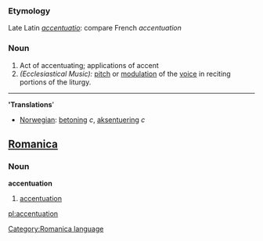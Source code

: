===Etymology===
Late Latin ''[[accentuatio]]'': compare French ''accentuation''
===Noun===
#Act of accentuating; applications of accent
#''(Ecclesiastical Music):'' [[pitch]] or [[modulation]] of the [[voice]] in reciting portions of the liturgy.
----

''''Translations''''

*[[Norwegian]]: [[betoning]] ''c'', [[aksentuering]] ''c''

==[[Romanica]]==
[[Category:Romanica language]]
===Noun===
<b>accentuation</b>
#[[accentuation]]

[[pl:accentuation]]